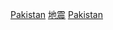 {{portal|Disasters}}
{{Commonscat|Earthquakes in Pakistan}}

[[Category:各國地震|Pakistan]]
[[Category:巴基斯坦地理|地震]]
[[Category:亚洲地震|Pakistan]]